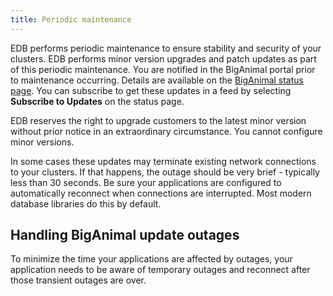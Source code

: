 ```yaml
---
title: Periodic maintenance
---
```


EDB performs periodic maintenance to ensure stability and security of your clusters. EDB performs minor version upgrades and patch updates as part of this periodic maintenance. You are notified in the BigAnimal portal prior to maintenance occurring. Details are available on the [BigAnimal status page](https://status.biganimal.com/). You can subscribe to get these updates in a feed by selecting **Subscribe to Updates** on the status page. 

EDB reserves the right to upgrade customers to the latest minor version without prior notice in an extraordinary circumstance. You cannot configure minor versions. 

In some cases these updates may terminate existing network connections to your clusters. If that happens, the outage should be very brief - typically less than 30 seconds. Be sure your applications are configured to automatically reconnect when connections are interrupted. Most modern database libraries do this by default.

## Handling BigAnimal update outages

To minimize the time your applications are affected by outages, your application needs to be aware of temporary outages and reconnect after those transient outages are over.